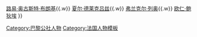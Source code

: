 {{Navbox with columns
|name=巴黎公社主要领导人
|title   = 巴黎公社主要领导人
|titlestyle = background: #E6CFE6
|list1 = {{nowrap begin}}
[[欧仁·瓦尔兰]]{{.w}}
[[路易·奥古斯特·布朗基]]{{.w}}
[[夏尔·德莱克吕兹]]{{.w}}
[[弗兰克尔·列奥]]{{.w}}
[[欧仁·鲍狄埃]]
{{nowrap end}}
}}<noinclude>
[[Category:巴黎公社人物]]
[[Category:法国人物模板]]
</noinclude>